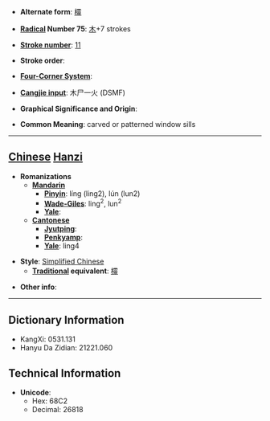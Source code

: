 * '''Alternate form''': [[欞]]

* '''[[Wiktionary:Chinese radical index| Radical]] Number 75''': [[Wiktionary:Chinese radical index 木|木]]+7 strokes

* '''[[Wiktionary:Chinese total strokes index|Stroke number]]''': [[Wiktionary:Chinese total strokes index 11|11]]

* '''Stroke order''': 

* '''[[Wiktionary:Chinese four corner index|Four-Corner System]]''': 

* '''[[Wiktionary:Chinese Cangjie index|Cangjie input]]''': 木尸一火 (DSMF)

* '''Graphical Significance and Origin''': 

* '''Common Meaning''': carved or patterned window sills

----

== [[Chinese]] [[Hanzi]] ==

* '''Romanizations'''
** '''[[Mandarin]]'''
*** '''[[Pinyin]]''': líng (ling2), lún (lun2)
*** '''[[Wade-Giles]]''': ling<sup>2</sup>, lun<sup>2</sup>
*** '''[[Yale]]''': 
** '''[[Cantonese]]'''
*** '''[[Jyutping]]''':
*** '''[[Penkyamp]]''': 
*** '''[[Yale]]''': ling4

* '''Style''': [[Simplified Chinese]] 
** '''[[Traditional Chinese|Traditional]] equivalent''': [[欞]]

* '''Other info''': 

----

== Dictionary Information ==

* KangXi: 0531.131
* Hanyu Da Zidian: 21221.060

== Technical Information ==

* '''Unicode''':
** Hex: 68C2
** Decimal: 26818